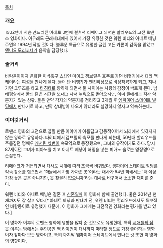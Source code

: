 [[목차]]

=== 개요 ===
1932년에 처음 만드러진 이래로 3번에 걸쳐서 리메이크 되어온 할리우드의 고전 로맨스 영화이다. 아무래도 근래세대에게 있어서 가장 유명한 것은 워렌 비티와 아네트 베닝 주연의 1994년 작일 것이다. 블루문 특급으로 유명한 글렌 고든 카론이 감독을 맡았고 [[엔니오 모리코네]]가 음악을 담당했다.

=== 줄거리 ===
바람둥이이자 은퇴한 미식축구 스타인 마이크 갬브릴은 [[호주]]로 가던 비행기에서 테리 맥케이라는 여성을 만나게 된다. 둘이 탄 비행기가 엔진이상으로 비상착륙하게 되고, 지나가던 크루즈를 타고 [[타히티]]로 향하게 되면서 둘 사이에는 사랑의 감정이 싹트게 된다. 남태평양에서 꿈만 같은 시간을 보내고 나서 뉴욕으로 돌아오지만, 이미 둘에게는 각자 약혼자가 있는 상황. 둘은 만약 각자의 약혼자를 정리하고 3개월 후 [[엠파이어 스테이트 빌딩]]에서 만나기로 하고, 만약 상대방이 나오지 않더라도 실망하지 않자고 약속하는데..

=== 이야깃거리 ===
로맨스 영화의 고전으로 꼽힐 만큼 이야기가 아름답고 감동적이어서 뇌리에서 잊혀지지 않는 영화로 유명하다. 타히티에서 갬브릴의 숙모를 만나게 되는데, 50년대 할리우드를 주름잡던 명배우 [[캐서린 헵번]]이 숙모역으로 등장했으며, 그녀의 유작이기도 하다. 당시 87세이던 그녀가 피아노를 치고 아네트 베닝이 허밍을 넣는 피아노 솔로는 명장명으로 손꼽힌다.

{{{#!html
<iframe width="420" height="315" src="//www.youtube.com/embed/MTNlTVcpUqQ" frameborder="0" allowfullscreen></iframe></embed></object>}}}


리메이크가 거듭되면서 대사도 시대에 따라 조금씩 바뀌었다. [[엠파이어 스테이트 빌딩]]를 약속 장소를 잡으면서 '하늘에서 가장 가까운 곳'이라는 대사가 94년 작에서는 '더 이상 가장 높은 곳은 아니지만, 못 찾을리 없으니까'라는 대사로 바뀌어서 소소한 재미를 준다. 

워렌 비티와 아네트 베닝은 결혼 후 [[신혼]]일때 이 영화에 함께 출연했다. 둘은 2014년 현재까지도 잘 살고 있다.[* 아네트 베닝과 만나기 전, 워렌 비티는 헐리우드에서도 독보적인 바람둥이로 유명했기 때문에, 이 영화가 그에게는 자전적인 영화라는 평가를 받고 있다.]

이 영화가 이후의 로맨스 영화에 영향을 많이 준 것으로도 유명한데, 특히 [[시애틀의 잠 못 이루는 밤]]에서는 주인공인 [[맥 라이언]]이 대사까지 따라할 정도로 가장 좋아하는 영화이자 밤마다 보는 영화이고, 특히 마지막 엠파이어 스테이트에서 만나는 것 또한 이 영화의 영향이다.
